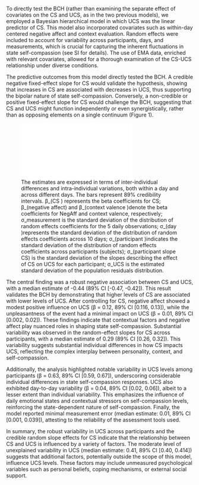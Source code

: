 To directly test the BCH (rather than examining the separate effect of covariates on the CS and UCS, as in the two previous models), we employed a Bayesian hierarchical model in which UCS was the linear predictor of CS. This model also incorporated covariates such as within-day centered negative affect and context evaluation. Random effects were included to account for variability across participants, days, and measurements, which is crucial for capturing the inherent fluctuations in state self-compassion (see SI for details). The use of EMA data, enriched with relevant covariates, allowed for a thorough examination of the CS-UCS relationship under diverse conditions.

The predictive outcomes from this model directly tested the BCH. A credible negative fixed-effect slope for CS would validate the hypothesis, showing that increases in CS are associated with decreases in UCS, thus supporting the bipolar nature of state self-compassion. Conversely, a non-credible or positive fixed-effect slope for CS would challenge the BCH, suggesting that CS and UCS might function independently or even synergistically, rather than as opposing elements on a single continuum (Figure 1).

![The estimates are expressed in terms of inter-individual differences and intra-individual variations, both within a day and across different days. The bars represent 89% credibility intervals. β_(CS ) represents the beta coefficients for CS; β_(negative affect) and β_(context valence )denote the beta coefficients for NegAff and context valence, respectively; σ_measurement is the standard deviation of the distribution of random effects coefficients for the 5 daily observations; σ_(day )represents the standard deviation of the distribution of random effects coefficients across 10 days; σ_(participant )indicates the standard deviation of the distribution of random effects coefficients across participants (subjects); σ_(participant slope CS) is the standard deviation of the slopes describing the effect of CS on UCS for each participant; σ_UCS is the estimated standard deviation of the population residuals distribution.](./sections/figures/plot_bch_piel.pdf)


The central finding was a robust negative association between CS and UCS, with a median estimate of -0.44 (89% CI [-0.47, -0.42]). This result validates the BCH by demonstrating that higher levels of CS are associated with lower levels of UCS. 
After controlling for CS, negative affect showed a modest positive influence on UCS (β = 0.12, 89% CI [0.116, 0.13]), while the unpleasantness of the event had a minimal impact on UCS (β = 0.01, 89% CI [0.002, 0.02]). These findings indicate that contextual factors and negative affect play nuanced roles in shaping state self-compassion.
Substantial variability was observed in the random-effect slopes for CS across participants, with a median estimate of 0.29 (89% CI [0.26, 0.32]). This variability suggests substantial individual differences in how CS impacts UCS, reflecting the complex interplay between personality, context, and self-compassion.

Additionally, the analysis highlighted notable variability in UCS levels among participants (β = 0.63, 89% CI [0.59, 0.67]), underscoring considerable individual differences in state self-compassion responses. UCS also exhibited day-to-day variability (β = 0.04, 89% CI [0.02, 0.06]), albeit to a lesser extent than individual variability. This emphasizes the influence of daily emotional states and contextual stressors on self-compassion levels, reinforcing the state-dependent nature of self-compassion. Finally, the model reported minimal measurement error (median estimate: 0.01, 89% CI [0.001, 0.039]), attesting to the reliability of the assessment tools used.

In summary, the robust variability in UCS across participants and the credible random slope effects for CS indicate that the relationship between CS and UCS is influenced by a variety of factors. The moderate level of unexplained variability in UCS (median estimate: 0.41, 89% CI [0.40, 0.414]) suggests that additional factors, potentially outside the scope of this model, influence UCS levels. These factors may include unmeasured psychological variables such as personal beliefs, coping mechanisms, or external social support.




